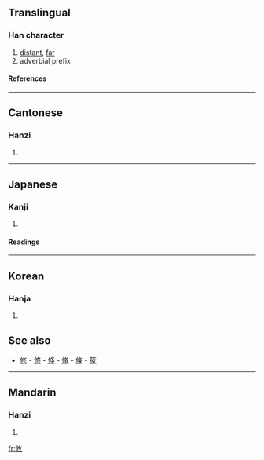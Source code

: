 ==Translingual==
===Han character===
{{Han char|rn=66|rad=攴|as=03|sn=7|four=2824<sub>0</sub>|canj=人中人大 (OLOK)}}
# [[distant]], [[far]]
# adverbial prefix
====References====
{{Han ref|kx=0468.100|dkj=13113|dj=0816.030|hdz=10132.010|uh=6538|ud=25912|bh=A7F1|bd=42993}}
----
==Cantonese==
===Hanzi===
{{yue-hanzi|jyut=|y=yau4}}
# {{defn|Cantonese}}
----
==Japanese==
===Kanji===
{{ja-kanji|grade=|rs=攴03}}
# {{defn|Japanese}} 
====Readings====
{{ja-readings|on=[[ゆう]] (yū)|kun=[[ところ]] (tokoro)}}
----
==Korean==
===Hanja===
{{ko-hanja|hangeul=유|eumhun=|rv=yu|mr=yu|y=yu}}
# {{defn|Korean}}


==See also==
*[[修]] - [[悠]] - [[倏]] - [[脩]] - [[條]] - [[筱]]
----
==Mandarin==
===Hanzi===
{{cmn-hanzi|pin=[[bīn]] (bin1), [[yōu]] (you1)|wg=pin<sup>1</sup>, yu<sup>1</sup>}}
# {{defn|Mandarin}}

[[fr:攸]]